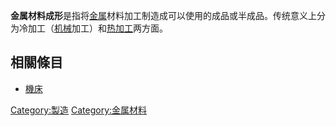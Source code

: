 {{Unreferenced|time=2019-03-30T11:39:44+00:00}}
'''金属材料成形'''是指将[[金属|金属]]材料加工制造成可以使用的成品或半成品。传统意义上分为冷加工（[[机械|机械]]加工）和[[热加工|热加工]]两方面。

==相關條目==
*[[機床|機床]]
{{tech-stub}}
[[Category:製造|Category:製造]]
[[Category:金属材料|Category:金属材料]]